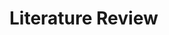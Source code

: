 # Literature Review {#sec-litreview}

<!-- This chapter contains a summary of the context in which your research is set. -->

<!-- Imagine you are writing for your fellow PhD students. Topics that are well-known to them do not have to be included here. But things that they may not know about should be included. -->

<!-- Resist the temptation to discuss everything you've read in the last few years. And you are not writing a textbook either. This chapter is meant to provide the background necessary to understand the material in subsequent chapters. Stick to that. -->

<!-- You will need to organize the literature review around themes, and within each theme provide a story explaining the development of ideas to date. In each theme, you should get to the point where your ideas will fit in. But leave your ideas to later chapters. This way it is clear what has been done beforehand, and what new contributions you are making to the research field. -->

<!-- All citations should be done using markdown notation as shown below. This way, your bibliography will be compiled automatically and correctly. -->

<!-- ## Exponential smoothing {#sec-expsmooth} -->

<!-- Exponential smoothing methods were originally developed in the late 1950s [@Brown59;@Brown63;@Holt57;@Winters60]. Because of their computational simplicity and interpretability, they became widely used in practice. -->

<!-- Empirical studies by @MH79 and @M1comp found little difference in forecast accuracy between exponential smoothing and ARIMA models. This made the family of exponential smoothing procedures an attractive proposition [see @CKOS01]. -->

<!-- The methods were less popular in academic circles until @OKS97 introduced a state space formulation of some of the methods, which was extended in @HKSG02 to cover the full range of exponential smoothing methods. -->
